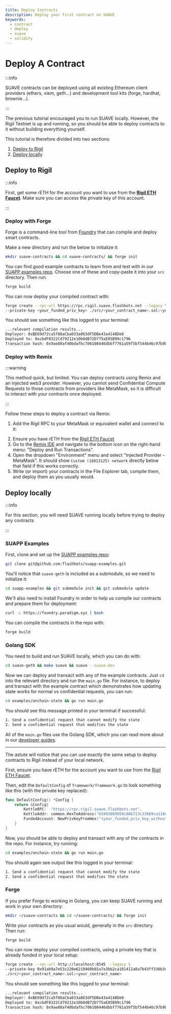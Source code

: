 ```yaml
---
title: Deploy Contracts
description: Deploy your first contract on SUAVE
keywords:
  - contract
  - deploy
  - suave
  - solidity
---
```



# Deploy A Contract

:::info

SUAVE contracts can be deployed using all existing Ethereum client providers (ethers, viem, geth...) and development tool kits (forge, hardhat, brownie...).

:::

The previous tutorial encouraged you to run SUAVE locally. However, the Rigil Testnet is up and running, so you should be able to deploy contracts to it without building everything yourself.

This tutorial is therefore divided into two sections:

1. [Deploy to Rigil](#deploy-to-rigil)
2. [Deploy locally](#deploy-locally)

## Deploy to Rigil

:::info

First, get some rETH for the account you want to use from the **[Rigil ETH Faucet](https://faucet.rigil.suave.flashbots.net)**. Make sure you can access the private key of this account.

:::

### Deploy with Forge

Forge is a command-line tool from [Foundry](https://getfoundry.sh/) that can compile and deploy smart contracts.

Make a new directory and run the below to initialize it:

```bash
mkdir suave-contracts && cd suave-contracts/ && forge init
```

You can find good example contracts to learn from and test with in our [SUAPP examples repo](https://github.com/flashbots/suapp-examples/). Choose one of these and copy-paste it into your `src` directory. Then run:

```bash
forge build
```

You can now deploy your compiled contract with:

```bash
forge create --rpc-url https://rpc.rigil.suave.flashbots.net --legacy \
--private-key <your_funded_priv_key> ./src/<your_contract_name>.sol:<your_contract_name>
```

You should see something like this logged to your terminal:

```bash
...relevant compilation results...
Deployer: 0xBE69d72ca5f88aCba033a063dF5DBe43a4148De0
Deployed to: 0xcbdF0322Cd79212e10b0dB72D775aE05B99c1796
Transaction hash: 0x9ae80af40bdafbc706108446dbbf7761a59f5bf544b46c97b9b0851dddaa3927
```

### Deploy with Remix

:::warning

This method quick, but limited. You can deploy contracts using Remix and an injected web3 provider. However, you cannot send Confidential Compute Requests to those contracts from providers like MetaMask, so it is difficult to interact with your contracts once deployed.

:::

Follow these steps to deploy a contract via Remix:

1. Add the Rigil RPC to your MetaMask or equivalent wallet and connect to it:

<RPCButton />

2. Ensure you have rETH from the [Rigil ETH Faucet](https://faucet.rigil.suave.flashbots.net)
3. Go to the [Remix IDE](http://remix.ethereum.org/) and navigate to the bottom icon on the right-hand menu: "Deploy and Run Transactions".
4. Open the dropdown "Environment" menu and select "Injected Provider - MetaMask". It should show `Custom (16813125) network` directly below that field if this works correctly.
5. Write (or import) your contracts in the File Explorer tab, compile them, and deploy them as you usually would.

## Deploy locally

:::info

For this section, you will need SUAVE running locally before trying to deploy any contracts

:::

### SUAPP Examples

First, clone and set up the [SUAPP examples repo](https://github.com/flashbots/suapp-examples/):

```bash
git clone git@github.com:flashbots/suapp-examples.git
```

You'll notice that `suave-geth` is included as a submodule, so we need to initialize it:

```bash
cd suapp-examples && git submodule init && git submodule update
```

We'll also need to install Foundry in order to help us compile our contracts and prepare them for deployment:

```bash
curl -L https://foundry.paradigm.xyz | bash
```

You can compile the contracts in the repo with:

```bash
forge build
```

### Golang SDK

You need to build and run SUAVE locally, which you can do with:

```bash
cd suave-geth && make suave && suave --suave.dev
```

Now we can deploy and transact with any of the example contracts. Just `cd` into the relevant directory and run the `main.go` file. For instance, to deploy and transact with the example contract which demonstrates how updating state works for normal vs confidential requests, you can run:

```bash
cd examples/onchain-state && go run main.go
```

You should see this message printed in your terminal if successful:

```bash
1. Send a confidential request that cannot modify the state
2. Send a confidential request that modifies the state
```

All of the `main.go` files use the Golang SDK, which you can read more about in our [developer guides](/resources/sdks/golang-sdk).

---

The astute will notice that you can use exactly the same setup to deploy contracts to Rigil instead of your local network.

First, ensure you have rETH for the account you want to use from the [Rigil ETH Faucet](https://faucet.rigil.suave.flashbots.net).

Then, edit the `DefaultConfig` of `framework/framework.go` to look something like this (with the private key replaced):

```go
func DefaultConfig() *Config {
	return &Config{
		KettleRPC:  "https://rpc.rigil.suave.flashbots.net",
		KettleAddr: common.HexToAddress("03493869959c866713c33669ca118e774a30a0e5"),
		FundedAccount: NewPrivKeyFromHex("<your_funded_priv_key_without_0x>"),
	}
}
```

Now, you should be able to deploy and transact with any of the contracts in the repo. For instance, try running:

```bash
cd examples/onchain-state && go run main.go
```

You should again see output like this logged in your terminal:

```bash
1. Send a confidential request that cannot modify the state
2. Send a confidential request that modifies the state
```

### Forge

If you prefer Forge to working in Golang, you can keep SUAVE running and work in your own directory:

```bash
mkdir ~/suave-contracts && cd ~/suave-contracts/ && forge init
```

Write your contracts as you usual would, generally in the `src` directory. Then run:

```bash
forge build
```

You can now deploy your compiled contracts, using a private key that is already funded in your local setup:

```bash
forge create --rpc-url http://localhost:8545 --legacy \
--private-key 0x91ab9a7e53c220e6210460b65a7a3bb2ca181412a8a7b43ff336b3df1737ce12 \
./src/<your_contract_name>.sol:<your_contract_name>
```

You should see something like this logged to your terminal:

```bash
...relevant compilation results...
Deployer: 0xBE69d72ca5f88aCba033a063dF5DBe43a4148De0
Deployed to: 0xcbdF0322Cd79212e10b0dB72D775aE05B99c1796
Transaction hash: 0x9ae80af40bdafbc706108446dbbf7761a59f5bf544b46c97b9b0851dddaa3927
```
